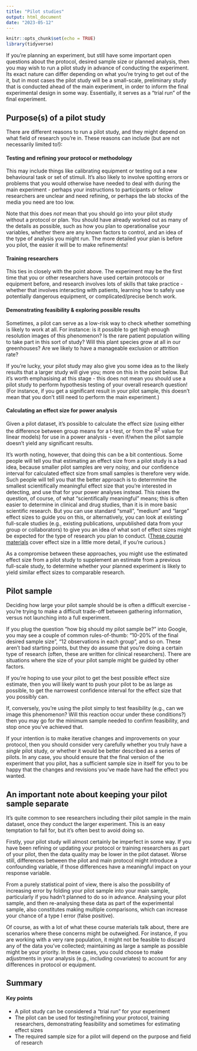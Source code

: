 ```yaml
---
title: "Pilot studies"
output: html_document
date: "2023-05-12"
---
```


```r
knitr::opts_chunk$set(echo = TRUE)
library(tidyverse)
```

If you're planning an experiment, but still have some important open questions about the protocol, desired sample size or planned analysis, then you may wish to run a pilot study in advance of conducting the experiment. Its exact nature can differ depending on what you're trying to get out of the it, but in most cases the pilot study will be a small-scale, preliminary study that is conducted ahead of the main experiment, in order to inform the final experimental design in some way. Essentially, it serves as a "trial run" of the final experiment. 

## Purpose(s) of a pilot study

There are different reasons to run a pilot study, and they might depend on what field of research you're in. These reasons can include (but are not necessarily limited to!):

#### Testing and refining your protocol or methodology 
This may include things like calibrating equipment or testing out a new behavioural task or set of stimuli. It's also likely to involve spotting errors or problems that you would otherwise have needed to deal with during the main experiment - perhaps your instructions to participants or fellow researchers are unclear and need refining, or perhaps the lab stocks of the media you need are too low. 

Note that this does *not* mean that you should go into your pilot study without a protocol or plan. You should have already worked out as many of the details as possible, such as how you plan to operationalise your variables, whether there are any known factors to control, and an idea of the type of analysis you might run. The more detailed your plan is before you pilot, the easier it will be to make refinements!

#### Training researchers 
This ties in closely with the point above. The experiment may be the first time that you or other researchers have used certain protocols or equipment before, and research involves lots of skills that take practice - whether that involves interacting with patients, learning how to safely use potentially dangerous equipment, or complicated/precise bench work.

#### Demonstrating feasibility & exploring possible results
Sometimes, a pilot can serve as a low-risk way to check whether something is likely to work at all. For instance: is it possible to get high enough resolution images of this phenomenon? Is the rare patient population willing to take part in this sort of study? Will this plant species grow at all in our greenhouses? Are we likely to have a manageable exclusion or attrition rate?

If you're lucky, your pilot study may also give you some idea as to the likely results that a larger study will give you; more on this in the point below. But it's worth emphasising at this stage - this does not mean you should use a pilot study to perform hypothesis testing of your overall research question! (For instance, if you get a significant result in your pilot sample, this doesn't mean that you don't still need to perform the main experiment.)

#### Calculating an effect size for power analysis
Given a pilot dataset, it's possible to calculate the effect size (using either the difference between group means for a t-test, or from the R^2^ value for linear models) for use in a power analysis - even if/when the pilot sample doesn't yield any significant results. 

It's worth noting, however, that doing this can be a bit contentious. Some people will tell you that estimating an effect size from a pilot study is a bad idea, because smaller pilot samples are very noisy, and our confidence interval for calculated effect size from small samples is therefore very wide. Such people will tell you that the better approach is to determmine the smallest scientifically meaningful effect size that you're interested in detecting, and use that for your power analyses instead. This raises the question, of course, of what "scientifically meaningful" means; this is often easier to determine in clinical and drug studies, than it is in more basic scientific research. But you can use standard "small", "medium" and "large" effect sizes to guide you on this, or alternatively, you can look at existing full-scale studies (e.g., existing publications, unpublished data from your group or collaborators) to give you an idea of what sort of effect sizes might be expected for the type of research you plan to conduct. ([These course materials](https://cambiotraining.github.io/corestats/materials/cs6_practical_power-analysis.html) cover effect size in a little more detail, if you're curious.)

As a compromise between these approaches, you might use the estimated effect size from a pilot study to supplement an estimate from a previous full-scale study, to determine whether your planned experiment is likely to yield similar effect sizes to comparable research.

## Pilot sample

Deciding how large your pilot sample should be is often a difficult exercise - you're trying to make a difficult trade-off between gathering information, versus not launching into a full experiment. 

If you plug the question "how big should my pilot sample be?" into Google, you may see a couple of common rules-of-thumb: "10-20% of the final desired sample size", "12 observations in each group", and so on. These aren't bad starting points, but they do assume that you're doing a certain type of research (often, these are written for clinical researchers). There are situations where the size of your pilot sample might be guided by other factors.

If you're hoping to use your pilot to get the best possible effect size estimate, then you will likely want to push your pilot to be as large as possible, to get the narrowest confidence interval for the effect size that you possibly can.

If, conversely, you're using the pilot simply to test feasibility (e.g., can we image this phenomenon? Will this reaction occur under these conditions?) then you may go for the minimum sample needed to confirm feasibility, and stop once you've achieved that.

If your intention is to make iterative changes and improvements on your protocol, then you should consider very carefully whether you truly have a *single* pilot study, or whether it would be better described as a series of pilots. In any case, you should ensure that the final version of the experiment that you pilot, has a sufficient sample size in itself for you to be happy that the changes and revisions you've made have had the effect you wanted. 

::: {.callout-note collapse="true}
## An important note about keeping your pilot sample separate

It's quite common to see researchers including their pilot sample in the main dataset, once they conduct the larger experiment. This is an easy temptation to fall for, but it's often best to avoid doing so.

Firstly, your pilot study will almost certainly be imperfect in some way. If you have been refining or updating your protocol or training researchers as part of your pilot, then the data quality may be lower in the pilot dataset. Worse still, differences between the pilot and main protocol might introduce a confounding variable, if those differences have a meaningful impact on your response variable.

From a purely statistical point of view, there is also the possibility of increasing error by folding your pilot sample into your main sample, particularly if you hadn't planned to do so in advance. Analysing your pilot sample, and then re-analysing these data as part of the experimental sample, also constitutes making multiple comparisons, which can increase your chance of a type I error (false positive).

Of course, as with a lot of what these course materials talk about, there are scenarios where these concerns might be outweighed. For instance, if you are working with a very rare population, it might not be feasible to discard any of the data you've collected; maintaining as large a sample as possible might be your priority. In these cases, you could choose to make adjustments in your analysis (e.g., including covariates) to account for any differences in protocol or equipment.
:::

## Summary

::: {.callout-tip}
#### Key points

- A pilot study can be considered a "trial run" for your experiment
- The pilot can be used for testing/refining your protocol, training researchers, demonstrating feasibility and sometimes for estimating effect sizes
- The required sample size for a pilot will depend on the purpose and field of research
:::